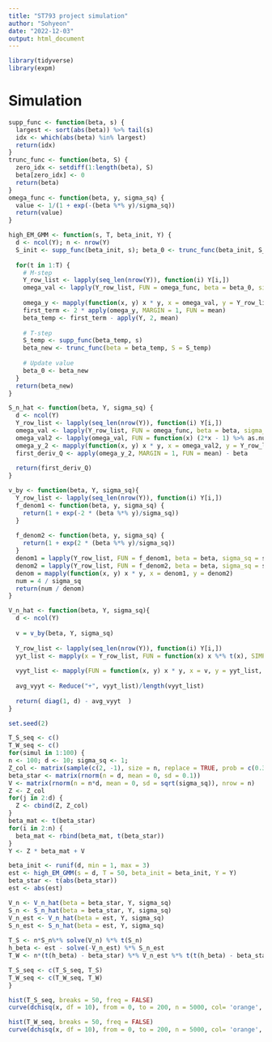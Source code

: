 ```yaml
---
title: "ST793 project simulation"
author: "Sohyeon"
date: "2022-12-03"
output: html_document
---
```

```r
library(tidyverse)
library(expm)
```

# Simulation


```r
supp_func <- function(beta, s) {
  largest <- sort(abs(beta)) %>% tail(s)
  idx <- which(abs(beta) %in% largest)
  return(idx)
}
trunc_func <- function(beta, S) {
  zero_idx <- setdiff(1:length(beta), S)
  beta[zero_idx] <- 0
  return(beta)
}
omega_func <- function(beta, y, sigma_sq) {
  value <- 1/(1 + exp(-(beta %*% y)/sigma_sq))
  return(value)
}

high_EM_GMM <- function(s, T, beta_init, Y) {
  d <- ncol(Y); n <- nrow(Y)
  S_init <- supp_func(beta_init, s); beta_0 <- trunc_func(beta_init, S_init);
  
  for(t in 1:T) {
    # M-step
    Y_row_list <- lapply(seq_len(nrow(Y)), function(i) Y[i,])
    omega_val <- lapply(Y_row_list, FUN = omega_func, beta = beta_0, sigma_sq = sigma_sq)
    
    omega_y <- mapply(function(x, y) x * y, x = omega_val, y = Y_row_list)
    first_term <- 2 * apply(omega_y, MARGIN = 1, FUN = mean)
    beta_temp <- first_term - apply(Y, 2, mean)
    
    # T-step
    S_temp <- supp_func(beta_temp, s)
    beta_new <- trunc_func(beta = beta_temp, S = S_temp)
    
    # Update value
    beta_0 <- beta_new
  }
  return(beta_new)
}

S_n_hat <- function(beta, Y, sigma_sq) {
  d <- ncol(Y)
  Y_row_list <- lapply(seq_len(nrow(Y)), function(i) Y[i,])
  omega_val <- lapply(Y_row_list, FUN = omega_func, beta = beta, sigma_sq = sigma_sq)
  omega_val2 <- lapply(omega_val, FUN = function(x) (2*x - 1) %>% as.numeric)
  omega_y_2 <- mapply(function(x, y) x * y, x = omega_val2, y = Y_row_list)
  first_deriv_Q <- apply(omega_y_2, MARGIN = 1, FUN = mean) - beta
  
  return(first_deriv_Q)
}

v_by <- function(beta, Y, sigma_sq){
  Y_row_list <- lapply(seq_len(nrow(Y)), function(i) Y[i,])
  f_denom1 <- function(beta, y, sigma_sq) {
    return(1 + exp(-2 * (beta %*% y)/sigma_sq))
  }
  
  f_denom2 <- function(beta, y, sigma_sq) {
    return(1 + exp(2 * (beta %*% y)/sigma_sq))
  }
  denom1 = lapply(Y_row_list, FUN = f_denom1, beta = beta, sigma_sq = sigma_sq)
  denom2 = lapply(Y_row_list, FUN = f_denom2, beta = beta, sigma_sq = sigma_sq)
  denom = mapply(function(x, y) x * y, x = denom1, y = denom2)
  num = 4 / sigma_sq
  return(num / denom)
}

V_n_hat <- function(beta, Y, sigma_sq){
  d <- ncol(Y)
  
  v = v_by(beta, Y, sigma_sq)
  
  Y_row_list <- lapply(seq_len(nrow(Y)), function(i) Y[i,])
  yyt_list <- mapply(x = Y_row_list, FUN = function(x) x %*% t(x), SIMPLIFY = F)
  
  vyyt_list <- mapply(FUN = function(x, y) x * y, x = v, y = yyt_list, SIMPLIFY = F)
  
  avg_vyyt <- Reduce("+", vyyt_list)/length(vyyt_list)
  
  return( diag(1, d) - avg_vyyt  )
}

```


```r
set.seed(2)

T_S_seq <- c()
T_W_seq <- c()
for(simul in 1:100) {
n <- 100; d <- 10; sigma_sq <- 1;
Z_col <- matrix(sample(c(2, -1), size = n, replace = TRUE, prob = c(0.3,0.7)), nrow = n)
beta_star <- matrix(rnorm(n = d, mean = 0, sd = 0.1))
V <- matrix(rnorm(n = n*d, mean = 0, sd = sqrt(sigma_sq)), nrow = n)
Z <- Z_col
for(j in 2:d) {
  Z <- cbind(Z, Z_col)
}
beta_mat <- t(beta_star)
for(i in 2:n) {
  beta_mat <- rbind(beta_mat, t(beta_star))
}
Y <- Z * beta_mat + V

beta_init <- runif(d, min = 1, max = 3)
est <- high_EM_GMM(s = d, T = 50, beta_init = beta_init, Y = Y)
beta_star <- t(abs(beta_star))
est <- abs(est)

V_n <- V_n_hat(beta = beta_star, Y, sigma_sq)
S_n <- S_n_hat(beta = beta_star, Y, sigma_sq)
V_n_est <- V_n_hat(beta = est, Y, sigma_sq)
S_n_est <- S_n_hat(beta = est, Y, sigma_sq)
  
T_S <- n*S_n%*% solve(V_n) %*% t(S_n)
h_beta <- est - solve(-V_n_est) %*% S_n_est
T_W <- n*(t(h_beta) - beta_star) %*% V_n_est %*% t(t(h_beta) - beta_star)

T_S_seq <- c(T_S_seq, T_S)
T_W_seq <- c(T_W_seq, T_W)
}
```

```r
hist(T_S_seq, breaks = 50, freq = FALSE)
curve(dchisq(x, df = 10), from = 0, to = 200, n = 5000, col= 'orange', lwd=2, add = T)
```



```r
hist(T_W_seq, breaks = 50, freq = FALSE)
curve(dchisq(x, df = 10), from = 0, to = 200, n = 5000, col= 'orange', lwd=2, add = T)
```









